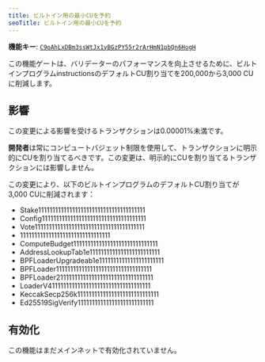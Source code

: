 ```yaml
---
title: ビルトイン用の最小CUを予約
seoTitle: ビルトイン用の最小CUを予約
---
```


**機能キー**:
[`C9oAhLxDBm3ssWtJx1yBGzPY55r2rArHmN1pbQn6HogH`](https://explorer.solana.com/address/C9oAhLxDBm3ssWtJx1yBGzPY55r2rArHmN1pbQn6HogH)

この機能ゲートは、バリデーターのパフォーマンスを向上させるために、ビルトインプログラムinstructionsのデフォルトCU割り当てを200,000から3,000
CUに削減します。

## 影響

この変更による影響を受けるトランザクションは0.00001%未満です。

**開発者**は常にコンピュートバジェット制限を使用して、トランザクションに明示的にCUを割り当てるべきです。この変更は、明示的にCUを割り当てるトランザクションには影響しません。

この変更により、以下のビルトインプログラムのデフォルトCU割り当てが3,000
CUに削減されます：

- Stake11111111111111111111111111111111111111
- Config1111111111111111111111111111111111111
- Vote111111111111111111111111111111111111111
- 11111111111111111111111111111111
- ComputeBudget111111111111111111111111111111
- AddressLookupTab1e1111111111111111111111111
- BPFLoaderUpgradeab1e11111111111111111111111
- BPFLoader1111111111111111111111111111111111
- BPFLoader2111111111111111111111111111111111
- LoaderV411111111111111111111111111111111111
- KeccakSecp256k11111111111111111111111111111
- Ed25519SigVerify111111111111111111111111111

## 有効化

この機能はまだメインネットで有効化されていません。
